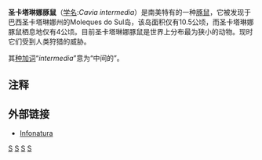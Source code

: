 {{Speciesbox 
| taxon = Cavia intermedia
| image = Cavia intermedia f825.JPG
| status = CR | status_system = IUCN3.1
| status_ref = <ref name=iucn>{{IUCN2008|assessors=Chapman, R. E.|year=2008|id=136520|title=Cavia intermedia|downloaded=5 January 2009}}</ref>
| authority = [[Jorge_J._Cherem|Cherem]] et al., 1999
}}
'''圣卡塔琳娜豚鼠'''（[[学名|学名]]:''Cavia intermedia''）是南美特有的一种[[豚鼠|豚鼠]]，它被发现于巴西圣卡塔琳娜州的Moleques do Sul岛，该岛面积仅有10.5公顷，而圣卡塔琳娜豚鼠栖息地仅有4公顷。目前圣卡塔琳娜豚鼠是世界上分布最为狭小的动物。现时它们受到人类狩猎的威胁。

其[[种加词|种加词]]“''intermedia''”意为“中间的”。

==注释==
{{reflist}}
==外部链接==
*[http://www.natureserve.org/infonatura/ Infonatura] {{Wayback|url=http://www.natureserve.org/infonatura/ |date=20090624031231 }}

[[Category:豚鼠屬|S]]
[[Category:巴西哺乳動物|S]]
[[Category:1999年描述的動物|S]]
[[Category:巴西特有動物|S]]
{{Mammal-stub}}
{{Taxonbar|from=Q1766902}}